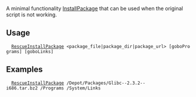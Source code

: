 A minimal functionality [[InstallPackage]] that can be used when the original script is not working.

==Usage==
   [[RescueInstallPackage]] <package_file|package_dir|package_url> [goboPrograms] [goboLinks]

==Examples==
   [[RescueInstallPackage]] /Depot/Packages/Glibc--2.3.2--i686.tar.bz2 /Programs /System/Links

{{Scripts}}